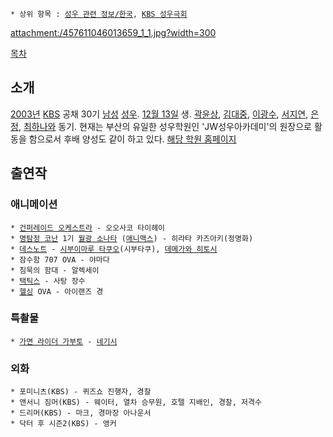  * 상위 항목 : [[성우 관련 정보/한국]], [[KBS 성우극회]]

attachment:/457611046013659_1_1.jpg?width=300

[[목차]]
== 소개 ==
[[2003년]] [[한국방송공사|KBS]] 공채 30기 [[남성]] [[성우]]. [[12월 13일]] 생. [[곽윤상]], [[김대중(성우)|김대중]], [[이광수(성우)|이광수]], [[서지연]], [[은정]], [[최하나]]와 동기. 현재는 부산의 유일한 성우학원인 'JW성우아카데미'의 원장으로 활동을 함으로서 후배 양성도 같이 하고 있다. [http://www.jwvoice.co.kr/?NVKWD=JW%EC%84%B1%EC%9A%B0%EC%95%84%EC%B9%B4%EB%8D%B0%EB%AF%B8&NVADKWD=JW%EC%84%B1%EC%9A%B0%EC%95%84%EC%B9%B4%EB%8D%B0%EB%AF%B8&NVAR=PL&NVADID=304447809+0Da0002VWHfgX2y200%2D3 해당 학원 홈페이지]
== 출연작 ==
=== 애니메이션 ===
 * [[건퍼레이드 오케스트라]] - 오오사코 타이헤이
 * [[명탐정 코난]] 1기 [[월광소나타 살인사건|월광 소나타]] ([[애니맥스]]) - 히라타 카즈아키(정명화)
 * [[데스노트]] - [[시부이마루 타쿠오]](시부타쿠), [[데메가와 히토시]]
 * 잠수함 707 OVA - 야마다
 * 침묵의 함대 - 알렉세이
 * [[택틱스]] - 사탕 장수
 * [[헬싱]] OVA - 아이랜즈 경
=== 특촬물 ===
 * [[가면 라이더 가부토]] - [[네기시(가면라이더 카부토)|네기시]]
=== 외화 ===
 * 포미니츠(KBS) - 퀴즈쇼 진행자, 경찰
 * 앤서니 짐머(KBS) - 웨이터, 열차 승무원, 호텔 지배인, 경찰, 저격수
 * 드리머(KBS) - 마크, 경마장 아나운서 
 * 닥터 후 시즌2(KBS) - 앵커

